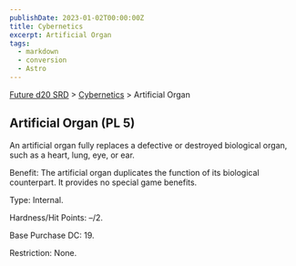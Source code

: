 ```yaml
---
publishDate: 2023-01-02T00:00:00Z
title: Cybernetics
excerpt: Artificial Organ
tags:
  - markdown
  - conversion
  - Astro
---
```






[Future d20 SRD](/#futureD20) > [Cybernetics](future-d20-srd-cybernetics-index) > Artificial Organ




## Artificial Organ (PL 5)


An artificial organ fully replaces a defective or destroyed biological organ, such as a heart, lung, eye, or ear.


Benefit: The artificial organ duplicates the function of its biological counterpart. It provides no special game benefits.


Type: Internal.


Hardness/Hit Points: –/2.


Base Purchase DC: 19.


Restriction: None.



